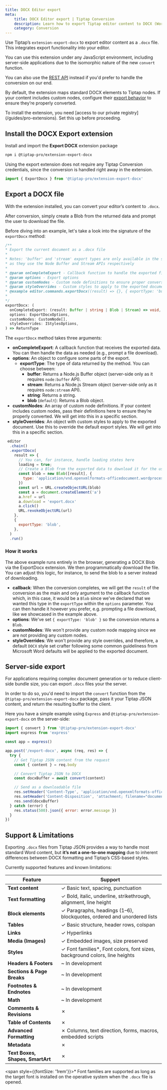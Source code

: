 ```yaml
---
title: DOCX Editor export
meta:
    title: DOCX Editor export | Tiptap Conversion
    description: Learn how to export Tiptap editor content to DOCX (Word) files using the Export extension
    category: Conversion
---
```



<CodeDemo isPro path="/Extensions/ExportDocx" />

Use Tiptap’s `extension-export-docx` to export editor content as a `.docx` file. This integrates export functionality into your editor.

You can use this extension under any JavaScript environment, including server-side applications due to the isomorphic nature of the new `convert` function.

You can also use the [REST API]() instead if you'd prefer to handle the conversion on our end.

By default, the extension maps standard DOCX elements to Tiptap nodes. If your content includes custom nodes, configure their [export behavior]() to ensure they’re properly converted.

<Callout title="Private registry access" variant="warning">
    To install the extension, you need [access to our
    private registry](/guides/pro-extensions). Set this up before proceeding.
</Callout>

## Install the DOCX Export extension

Install and import the **Export DOCX** extension package

```bash
npm i @tiptap-pro/extension-export-docx
```

Using the export extension does not require any Tiptap Conversion credentials, since the conversion is handled right away in the extension.

```js
import { ExportDocx } from '@tiptap-pro/extension-export-docx'
```

## Export a DOCX file
With the extension installed, you can convert your editor’s content to `.docx`.

After conversion, simply create a Blob from the returned data and prompt the user to download the file.

Before diving into an example, let's take a look into the signature of the `exportDocx` method:

```ts
/**
* Export the current document as a .docx file
*
* Notes: 'buffer' and 'stream' export types are only available in the server environment
* as they use the Node Buffer and Stream APIs respectively
*
* @param onCompleteExport - Callback function to handle the exported file
* @param options - Export options
* @param customNodes - Custom node definitions to ensure proper conversion
* @param styleOverrides - Custom styles to apply to the exported document
* @example editor.commands.exportDocx((result) => {}, { exportType: 'buffer' }, [])
*
*/
exportDocx: (
  onCompleteExport: (result: Buffer | string | Blob | Stream) => void,
  options: ExportDocxOptions,
  customNodes: CustomNode[],
  styleOverrides: IStylesOptions,
) => ReturnType
```

The `exportDocx` method takes three arguments:

- **onCompleteExport**: A callback function that receives the exported data. You can then handle the data as needed (e.g., prompt a file download).
- **options**: An object to configure some parts of the export.
  - **exportType**: The type of data returned by the method. You can choose between:
    - **buffer**: Returns a Node.js Buffer object (server-side only as it requires `node:buffer` API).
    - **stream**: Returns a Node.js Stream object (server-side only as it requires `node:stream` API).
    - **string**: Returns a string.
    - **blob** (`default`): Returns a Blob object.
- **customNodes**: An array of custom node definitions. If your content includes custom nodes, pass their definitions here to ensure they’re properly converted. We will get into this in a specific section.
- **styleOverrides**: An object with custom styles to apply to the exported document. Use this to override the default export styles. We will get into this in a specific section.


```js
 editor
  .chain()
  .exportDocx(
    result => {
      // You can, for instance, handle loading states here
      loading = true;
      // Create a Blob from the exported data to download it for the user
      const blob = new Blob([result], {
        type: 'application/vnd.openxmlformats-officedocument.wordprocessingml.document',
      })
      const url = URL.createObjectURL(blob)
      const a = document.createElement('a')
      a.href = url
      a.download = 'export.docx'
      a.click()
      URL.revokeObjectURL(url)
    },
    {
      exportType: 'blob',
    },
  )
  .run()
```

### How it works

The above example runs entirely in the browser, generating a DOCX Blob via the ExportDocx extension. We then programmatically download the file. You can adjust this logic, for instance, to send the blob to a server instead of downloading.

- **callback**: When the conversion completes, we will get the `result` of the conversion as the main and only argument to the callback function which, in this case, it would be a `Blob` since we've declared that we wanted this type in the `exportType` within the `options` parameter. You can then handle it however you prefer, e.g. prompting a file download, like we showcased in the example above.
- **options**: We've set `{ exportType: 'blob' }` so the conversion returns a `Blob`.
- **customNodes**: We won't provide any custom node mapping since we are not providing any custom nodes.
- **styleOverrides**: We won't provide any style overrides, and therefore, a default `DOCX` style set crafter following some common guideliness from Microsoft Word defaults will be applied to the exported document.

## Server-side export
For applications requiring complex document generation or to reduce client-side bundle size, you can export `.docx` files your the server.

In order to do so, you'd need to import the `convert` function from the `@tiptap-pro/extension-export-docx` package, pass it your Tiptap JSON content, and return the resulting buffer to the client.

Here you have a simple example using `Express` and `@tiptap-pro/extension-export-docx` on the server-side:


```js
import { convert } from '@tiptap-pro/extension-export-docx'
import express from 'express'

const app = express()

app.post('/export-docx', async (req, res) => {
  try {
    // Get Tiptap JSON content from the request
    const { content } = req.body

    // Convert Tiptap JSON to DOCX
    const docxBuffer = await convert(content)

    // Send as a downloadable file
    res.setHeader('Content-Type', 'application/vnd.openxmlformats-officedocument.wordprocessingml.document')
    res.setHeader('Content-Disposition', 'attachment; filename="document.docx"')
    res.send(docxBuffer)
  } catch (error) {
    res.status(500).json({ error: error.message })
  }
})
```

## Support & Limitations
Exporting `.docx` files from Tiptap JSON provides a way to handle most standard Word content, but **it’s not a one-to-one mapping** due to inherent differences between DOCX formatting and Tiptap’s CSS-based styles.

Currently supported features and known limitations:

| **Feature**                      | **Support**                                                                |
|----------------------------------|----------------------------------------------------------------------------|
| **Text content**                 | ✓ Basic text, spacing, punctuation                                         |
| **Text formatting**              | ✓ Bold, italic, underline, strikethrough, alignment, line height           |
| **Block elements**               | ✓ Paragraphs, headings (1–6), blockquotes, ordered and unordered lists     |
| **Tables**                       | ✓ Basic structure, header rows, colspan                                    |
| **Links**                        | ✓ Hyperlinks                                                               |
| **Media (Images)**               | ✓ Embedded images, size preserved                                          |
| **Styles**                       | ✓ Font families*, Font colors, font sizes, background colors, line heights |
| **Headers & Footers**            | ~ In development                                                           |
| **Sections & Page Breaks**       | ~ In development                                                           |
| **Footnotes & Endnotes**         | ~ In development                                                           |
| **Math**                         | ~ In development                                                           |
| **Comments & Revisions**         | ✗                                                                          |
| **Table of Contents**            | ✗                                                                          |
| **Advanced Formatting**          | ✗ Columns, text direction, forms, macros, embedded scripts                 |
| **Metadata**                     | ✗                                                                          |
| **Text Boxes, Shapes, SmartArt** | ✗                                                                          |

<span style={{fontSize: '1rem'}}>* Font families are supported as long as the target font is installed on the operative system when the `.docx` file is opened.</span>

